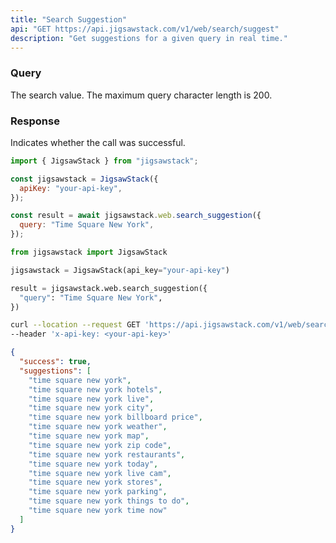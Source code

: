 ```yaml
---
title: "Search Suggestion"
api: "GET https://api.jigsawstack.com/v1/web/search/suggest"
description: "Get suggestions for a given query in real time."
---
```


### Query

<ParamField query="query" type="string" required>
  The search value. The maximum query character length is 200.
</ParamField>

<Snippet file="header.mdx" />

### Response

<ResponseField name="success" type="boolean">
  Indicates whether the call was successful.
</ResponseField>

<RequestExample>

```javascript JavaScript
import { JigsawStack } from "jigsawstack";

const jigsawstack = JigsawStack({
  apiKey: "your-api-key",
});

const result = await jigsawstack.web.search_suggestion({
  query: "Time Square New York",
});
```

```python Python
from jigsawstack import JigsawStack

jigsawstack = JigsawStack(api_key="your-api-key")

result = jigsawstack.web.search_suggestion({
  "query": "Time Square New York",
})
```

```bash cURL
curl --location --request GET 'https://api.jigsawstack.com/v1/web/search/suggest?query=Time Square New Yor' \
--header 'x-api-key: <your-api-key>'
```

</RequestExample>

<ResponseExample>

```json Response
{
  "success": true,
  "suggestions": [
    "time square new york",
    "time square new york hotels",
    "time square new york live",
    "time square new york city",
    "time square new york billboard price",
    "time square new york weather",
    "time square new york map",
    "time square new york zip code",
    "time square new york restaurants",
    "time square new york today",
    "time square new york live cam",
    "time square new york stores",
    "time square new york parking",
    "time square new york things to do",
    "time square new york time now"
  ]
}
```

</ResponseExample>
